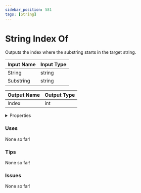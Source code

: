 ```yaml
---
sidebar_position: 581
tags: [String]
---
```


# String Index Of

Outputs the index where the substring starts in the target string.




<EsbSvg />

| Input Name | Input Type |
|-----------|-----------|
| String | string |
| Substring | string |

| Output Name | Output Type |
|-----------|-----------|
| Index | int |


<details>
  <summary>Properties</summary>
  <div>
    <div>
    <table>
      <thead>
        <tr>
          <th>Is beta required?</th>
          <th>❌</th>
        </tr>
        <tr>
          <th>Is this chip a trolling risk?</th>
          <th>❌</th>
        </tr>
        <tr>
          <th>Chip UUID</th>
          <th>1af21999-38f8-4231-9de9-26b43f47fe0d</th>
        </tr>
      </thead>
    </table>
    </div>
  </div>
</details>

### Uses

None so far!

### Tips

None so far!

### Issues

None so far!